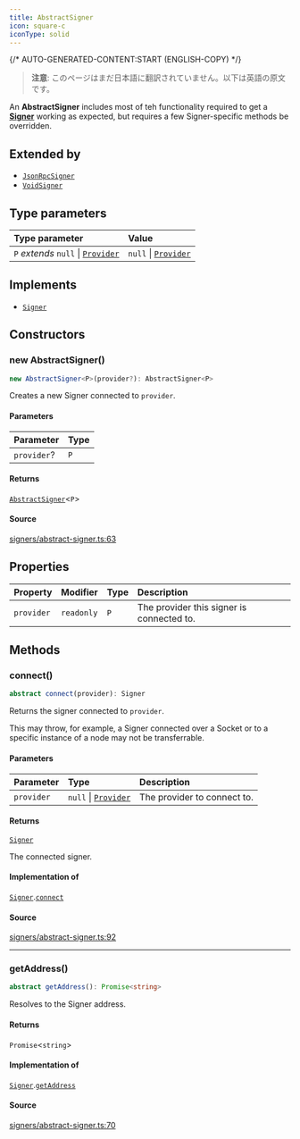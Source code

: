 ```yaml
---
title: AbstractSigner
icon: square-c
iconType: solid
---
```


{/* AUTO-GENERATED-CONTENT:START (ENGLISH-COPY) */}

> **注意**: このページはまだ日本語に翻訳されていません。以下は英語の原文です。

An **AbstractSigner** includes most of teh functionality required to get a [**Signer**](/jp/sdk/content/interfaces/Signer) working as
expected, but requires a few Signer-specific methods be overridden.

## Extended by

- [`JsonRpcSigner`](/jp/sdk/content/classes/JsonRpcSigner)
- [`VoidSigner`](/jp/sdk/content/classes/VoidSigner)

## Type parameters

| Type parameter | Value |
| :------ | :------ |
| `P` *extends* `null` \| [`Provider`](/jp/sdk/content/interfaces/Provider) | `null` \| [`Provider`](/jp/sdk/content/interfaces/Provider) |

## Implements

- [`Signer`](/jp/sdk/content/interfaces/Signer)

## Constructors

### new AbstractSigner()

```ts
new AbstractSigner<P>(provider?): AbstractSigner<P>
```

Creates a new Signer connected to `provider`.

#### Parameters

| Parameter | Type |
| :------ | :------ |
| `provider`? | `P` |

#### Returns

[`AbstractSigner`](/jp/sdk/content/classes/AbstractSigner)\<`P`\>

#### Source

[signers/abstract-signer.ts:63](https://github.com/dominant-strategies/quais.js/blob/c1c12d43f9d34c6baad2b0542bd6d0acd6fefcbf/src/signers/abstract-signer.ts#L63)

## Properties

| Property | Modifier | Type | Description |
| :------ | :------ | :------ | :------ |
| `provider` | `readonly` | `P` | The provider this signer is connected to. |

## Methods

### connect()

```ts
abstract connect(provider): Signer
```

Returns the signer connected to `provider`.

This may throw, for example, a Signer connected over a Socket or to a specific instance of a node may not be
transferrable.

#### Parameters

| Parameter | Type | Description |
| :------ | :------ | :------ |
| `provider` | `null` \| [`Provider`](/jp/sdk/content/interfaces/Provider) | The provider to connect to. |

#### Returns

[`Signer`](/jp/sdk/content/interfaces/Signer)

The connected signer.

#### Implementation of

[`Signer`](/jp/sdk/content/interfaces/Signer).[`connect`](/jp/sdk/content/interfaces/Signer#connect)

#### Source

[signers/abstract-signer.ts:92](https://github.com/dominant-strategies/quais.js/blob/c1c12d43f9d34c6baad2b0542bd6d0acd6fefcbf/src/signers/abstract-signer.ts#L92)

***

### getAddress()

```ts
abstract getAddress(): Promise<string>
```

Resolves to the Signer address.

#### Returns

`Promise`\<`string`\>

#### Implementation of

[`Signer`](/jp/sdk/content/interfaces/Signer).[`getAddress`](/jp/sdk/content/interfaces/Signer#getaddress)

#### Source

[signers/abstract-signer.ts:70](https://github.com/dominant-strategies/quais.js/blob/c1c12d43f9d34c6baad2b0542bd6d0acd6fefcbf/src/signers/abstract-signer.ts#L70)
